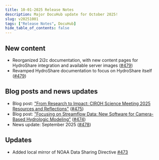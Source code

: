 ```yaml
---
title: 10-01-2025 Release Notes
description: Major DocuHub update for October 2025!
slug: v20251001
tags: ["Release Notes", DocuHub]
hide_table_of_contents: false
---
```


## New content
- Reorganized 2i2c documentation, with new content pages for HydroShare integration and available server images ([#479](https://github.com/CIROH-UA/ciroh-ua_website/pull/479))
- Revamped HydroShare documentation to focus on HydroShare itself ([#479](https://github.com/CIROH-UA/ciroh-ua_website/pull/479))

## Blog posts and news updates
- Blog post: ["From Research to Impact: CIROH Science Meeting 2025 Resources and Reflections"](/blog/science-meeting-2025) ([#475](https://github.com/CIROH-UA/ciroh-ua_website/pull/475))
- Blog post: ["Focusing on Streamflow Data: New Software for Camera-Based Hydrologic Modeling"](/blog/streamflow-data-camera-based-hydrologic-modeling-software) ([#474](https://github.com/CIROH-UA/ciroh-ua_website/pull/474))
- News update: September 2025 ([#478](https://github.com/CIROH-UA/ciroh-ua_website/pull/478))

## Updates
- Added local mirror of NOAA Data Sharing Directive [#473](https://github.com/CIROH-UA/ciroh-ua_website/pull/473)

<!-- truncate -->